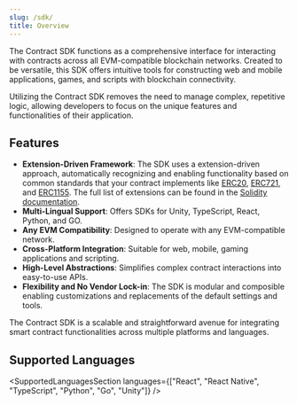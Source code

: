 ```yaml
---
slug: /sdk/
title: Overview
---
```



The Contract SDK functions as a comprehensive interface for interacting with contracts
across all EVM-compatible blockchain networks.
Created to be versatile, this SDK offers intuitive tools for constructing web and mobile applications,
games, and scripts with blockchain connectivity.

Utilizing the Contract SDK removes the need to manage complex, repetitive logic,
allowing developers to focus on the unique features and functionalities of their application.

## Features

- **Extension-Driven Framework**: The SDK uses a extension-driven approach, automatically recognizing and enabling functionality based on common standards that your contract implements like [ERC20](/solidity/extensions/erc20), [ERC721](/solidity/extensions/erc721), and [ERC1155](/solidity/extensions/erc1155). The full list of extensions can be found in the [Solidity documentation](/solidity/extensions).
- **Multi-Lingual Support**: Offers SDKs for Unity, TypeScript, React, Python, and GO.
- **Any EVM Compatibility**: Designed to operate with any EVM-compatible network.
- **Cross-Platform Integration**: Suitable for web, mobile, gaming applications and scripting.
- **High-Level Abstractions**: Simplifies complex contract interactions into easy-to-use APIs.
- **Flexibility and No Vendor Lock-in**: The SDK is modular and composible enabling customizations and replacements of the default settings and tools.

The Contract SDK is a scalable and straightforward avenue for integrating smart contract functionalities across multiple platforms and languages.

## Supported Languages

<SupportedLanguagesSection
  languages={["React", "React Native", "TypeScript", "Python", "Go", "Unity"]}
/>
